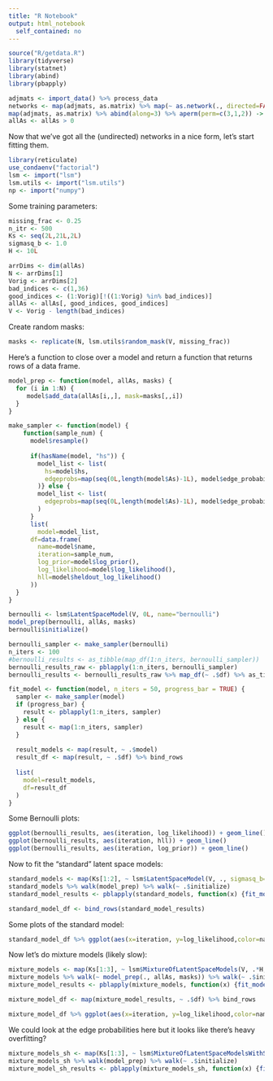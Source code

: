 ```yaml
---
title: "R Notebook"
output: html_notebook
  self_contained: no
---
```


```r
source("R/getdata.R")
library(tidyverse)
library(statnet)
library(abind)
library(pbapply)
```

```r
adjmats <- import_data() %>% process_data
networks <- map(adjmats, as.matrix) %>% map(~ as.network(., directed=FALSE))
map(adjmats, as.matrix) %>% abind(along=3) %>% aperm(perm=c(3,1,2)) -> allAs
allAs <- allAs > 0
```

Now that we've got all the (undirected) networks in a nice form, let's start fitting them.

```r
library(reticulate)
use_condaenv("factorial")
lsm <- import("lsm")
lsm.utils <- import("lsm.utils")
np <- import("numpy")
```

Some training parameters:
```r
missing_frac <- 0.25
n_itr <- 500
Ks <- seq(2L,21L,2L)
sigmasq_b <- 1.0
H <- 10L
```

```r
arrDims <- dim(allAs)
N <- arrDims[1]
Vorig <- arrDims[2]
bad_indices <- c(1,36)
good_indices <- (1:Vorig)[!((1:Vorig) %in% bad_indices)]
allAs <- allAs[, good_indices, good_indices]
V <- Vorig - length(bad_indices)
```

Create random masks:
```r
masks <- replicate(N, lsm.utils$random_mask(V, missing_frac))
```

Here's a function to close over a model and return a function that returns rows of a data frame.
```r
model_prep <- function(model, allAs, masks) {
  for (i in 1:N) {
     model$add_data(allAs[i,,], mask=masks[,,i])
  }
}

make_sampler <- function(model) {
    function(sample_num) {
      model$resample()
      
      if(hasName(model, "hs")) {
        model_list <- list(
          hs=model$hs,
          edgeprobs=map(seq(0L,length(model$As)-1L), model$edge_probabilities)
        )} else {
        model_list <- list(
          edgeprobs=map(seq(0L,length(model$As)-1L), model$edge_probabilities)
        )
      }
      list(
        model=model_list,
      df=data.frame(
        name=model$name,
        iteration=sample_num,
        log_prior=model$log_prior(),
        log_likelihood=model$log_likelihood(),
        hll=model$heldout_log_likelihood()
      ))
  }
}

```

```r
bernoulli <- lsm$LatentSpaceModel(V, 0L, name="bernoulli")
model_prep(bernoulli, allAs, masks)
bernoulli$initialize()
```

```r
bernoulli_sampler <- make_sampler(bernoulli)
n_iters <- 100
#bernoulli_results <- as_tibble(map_df(1:n_iters, bernoulli_sampler))
bernoulli_results_raw <- pblapply(1:n_iters, bernoulli_sampler)
bernoulli_results <- bernoulli_results_raw %>% map_df(~ .$df) %>% as_tibble
```
```r
fit_model <- function(model, n_iters = 50, progress_bar = TRUE) {
  sampler <- make_sampler(model)
  if (progress_bar) {
    result <- pblapply(1:n_iters, sampler)
  } else {
    result <- map(1:n_iters, sampler)
  }
  
  result_models <- map(result, ~ .$model)
  result_df <- map(result, ~ .$df) %>% bind_rows
  
  list(
    model=result_models,
    df=result_df
  )
}
```

Some Bernoulli plots:

```r
ggplot(bernoulli_results, aes(iteration, log_likelihood)) + geom_line()
ggplot(bernoulli_results, aes(iteration, hll)) + geom_line()
ggplot(bernoulli_results, aes(iteration, log_prior)) + geom_line()
```

Now to fit the "standard" latent space models:

```r
standard_models <- map(Ks[1:2], ~ lsm$LatentSpaceModel(V, ., sigmasq_b=sigmasq_b, name=paste0("standard", .)))
standard_models %>% walk(model_prep) %>% walk(~ .$initialize)
standard_model_results <- pblapply(standard_models, function(x) {fit_model(x, n_iter=10, progress_bar=FALSE)}, cl=4)
```


```r
standard_model_df <- bind_rows(standard_model_results)

```

Some plots of the standard model:
```r
standard_model_df %>% ggplot(aes(x=iteration, y=log_likelihood,color=name)) + geom_line()
```

Now let's do mixture models (likely slow):

```r
mixture_models <- map(Ks[1:3], ~ lsm$MixtureOfLatentSpaceModels(V, .*H, H=H, sigmasq_b=sigmasq_b, name=paste0("mixture", .)))
mixture_models %>% walk(~ model_prep(., allAs, masks)) %>% walk(~ .$initialize)
mixture_model_results <- pblapply(mixture_models, function(x) {fit_model(x, n_iter=30, progress_bar=FALSE)})
```

```r
mixture_model_df <- map(mixture_model_results, ~ .$df) %>% bind_rows
```

```r
mixture_model_df %>% ggplot(aes(x=iteration, y=log_likelihood,color=name)) + geom_line()
```

We could look at the edge probabilities here but it looks like there's heavy overfitting?

```r
mixture_models_sh <- map(Ks[1:3], ~ lsm$MixtureOfLatentSpaceModelsWithShrinkage(V, .*H, H=H, sigmasq_b=sigmasq_b, name=paste0("mixture", .)))
mixture_models_sh %>% walk(model_prep) %>% walk(~ .$initialize)
mixture_model_sh_results <- pblapply(mixture_models_sh, function(x) {fit_model(x, n_iter=30, progress_bar=FALSE)})
```

